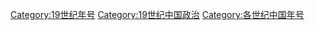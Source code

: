 [[Category:19世纪年号|Category:19世纪年号]]
[[Category:19世纪中国政治|Category:19世纪中国政治]]
[[Category:各世纪中国年号|Category:各世纪中国年号]]